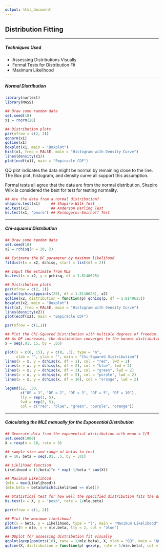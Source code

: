 ```yaml
---
output: html_document
---
```


## **Distribution Fitting**

---

##### **Techniques Used**
  * Assessing Distributions Visually
  * Formal Tests for Distribution Fit
  * Maximum Likelihood

---

##### **Normal Distribution**

```r
library(nortest)
library(MASS)

## Draw some random data
set.seed(10)
x1 = rnorm(20)

## Distribution plots
par(mfrow = c(2, 2))
qqnorm(x1)
qqline(x1)
boxplot(x1, main = "Boxplot")
hist(x1, freq = FALSE, main = "Histogram with Density Curve")
lines(density(x1))
plot(ecdf(x1), main = "Empiracle CDF")

```

QQ plot indicates the data might be normal by remaining close to the line. The Box plot, histogram, and density curve all support this assumption. 

Formal tests all agree that the data are from the normal distribution. Shapiro Wilk is considered the best for test for testing normality. 

```r
## Are the data from a normal distribution?
shapiro.test(x1)     ## Shapiro-Wilk Test
ad.test(x1)          ## Anderson Darling Test
ks.test(x1, 'pnorm') ## Kolmogorov-Smirnoff Test

```

---

##### **Chi-squared Distribution**

```r
## Draw some random data
set.seed(10)
x2 = rchisq(n = 20, 2)

## Estimate the DF parameter by maximum likelihood 
fitdistr(x = x2, dchisq, start = list(df = 2))

## Input the estimate from MLE
ks.test(x = x2, y = pchisq, df = 1.8140625)

## Distribution plots
par(mfrow = c(2, 2))
qqplot(qchisq(ppoints(20), df = 1.8140625), x2)
qqline(x2, distribution = function(p) qchisq(p, df = 1.8140625))
boxplot(x2, main = "Boxplot")
hist(x2, freq = FALSE, main = "Histogram with Density Curve")
lines(density(x2))
plot(ecdf(x2), main = "Empiracle CDF")

par(mfrow = c(1,1))

## Plot the Chi-Squared Distribution with multiple degrees of freedom.
## As DF increases, the distibution converges to the normal distribution
x = seq(.01, 15, by = .05)

plot(x = c(0, 15), y = c(0, .3), type = "n", 
     xlab = "", ylab = "", main = "Chi-Squared Distribution")
lines(x = x, y = dchisq(x, df = 1), col = "red", lwd = 2)
lines(x = x, y = dchisq(x, df = 2), col = "blue", lwd = 2)
lines(x = x, y = dchisq(x, df = 3), col = "green", lwd = 2)
lines(x = x, y = dchisq(x, df = 5), col = "purple", lwd = 2)
lines(x = x, y = dchisq(x, df = 10), col = "orange", lwd = 2)

legend(12, .30,
       c("DF = 1", "DF = 2", "DF = 3", "DF = 5", "DF = 10"),
       lty = rep(1, 5),
       lwd = rep(2, 5),
       col = c("red", "blue", "green", "purple", "orange"))

```

---

##### **Calculating the MLE manually for the Exponential Distribution**

```r

## Generate data from the exponential distribution with mean = 1/5
set.seed(1000)
X = rexp(n = 10, rate = 5)

## sample size and range of betas to test
n = 10; beta = seq(.01, .5, by = .01)

## Liklihood function
Likelihood = (1/beta)^n * exp(-1/beta * sum(X))

## Maximum Likelihood
(mle = max(Likelihood))
(mle.beta = beta[which(Likelihood == mle)])

## Statistical test for how well the specified distribution fits the data
ks.test(x = X, y = "pexp", rate = 1/mle.beta)

par(mfrow = c(1, 2))

## Plot the maximum likelihood
plot(x = beta, y = Likelihood, type = "l", main = "Maximum Likelihood", lwd = 2)
abline(h = mle, v = mle.beta, lty = 2, col = "blue")

## QQplot for assessing distribution fit visually
qqplot(qexp(ppoints(10), rate = 1/mle.beta), X, xlab = "QQ", main = "QQ Plot")
qqline(X, distribution = function(p) qexp(p, rate = 1/mle.beta), col = "blue")


```